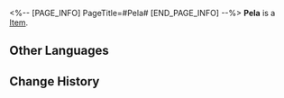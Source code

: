 <%-- [PAGE_INFO]
PageTitle=#Pela#
[END_PAGE_INFO] --%>
{{Item Infobox
|id          = 250106
|image       = Item Pela.png
|type        = 
|invCategory = 
|rarity      = 5
|effect      = 
|description = 
}}
'''Pela''' is a [[Item]].

==Other Languages==
{{Other Languages
|en   = Pela
|zhs  = 佩拉
|zht  = 佩拉
|ja   = ペラ
|ko   = 페라
|es   = Pela
|fr   = Pela
|ru   = Пела
|th   = Pela
|vi   = Pela
|de   = Pela
|id   = Pela
|pt   = Pela
}}

==Change History==
{{Change History|1.1}}